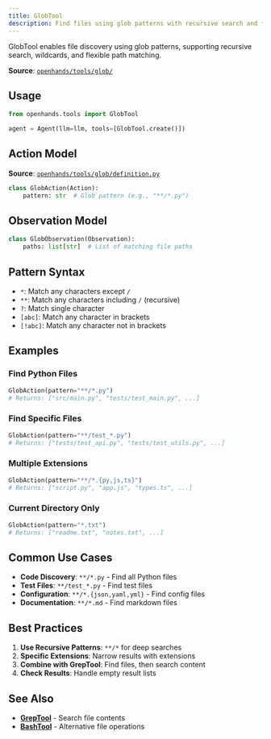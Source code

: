 ```yaml
---
title: GlobTool
description: Find files using glob patterns with recursive search and flexible matching.
---
```


GlobTool enables file discovery using glob patterns, supporting recursive search, wildcards, and flexible path matching.

**Source**: [`openhands/tools/glob/`](https://github.com/All-Hands-AI/agent-sdk/tree/main/openhands/tools/glob)

## Usage

```python
from openhands.tools import GlobTool

agent = Agent(llm=llm, tools=[GlobTool.create()])
```

## Action Model

**Source**: [`openhands/tools/glob/definition.py`](https://github.com/All-Hands-AI/agent-sdk/blob/main/openhands/tools/glob/definition.py)

```python
class GlobAction(Action):
    pattern: str  # Glob pattern (e.g., "**/*.py")
```

## Observation Model

```python
class GlobObservation(Observation):
    paths: list[str]  # List of matching file paths
```

## Pattern Syntax

- `*`: Match any characters except `/`
- `**`: Match any characters including `/` (recursive)
- `?`: Match single character
- `[abc]`: Match any character in brackets
- `[!abc]`: Match any character not in brackets

## Examples

### Find Python Files

```python
GlobAction(pattern="**/*.py")
# Returns: ["src/main.py", "tests/test_main.py", ...]
```

### Find Specific Files

```python
GlobAction(pattern="**/test_*.py")
# Returns: ["tests/test_api.py", "tests/test_utils.py", ...]
```

### Multiple Extensions

```python
GlobAction(pattern="**/*.{py,js,ts}")
# Returns: ["script.py", "app.js", "types.ts", ...]
```

### Current Directory Only

```python
GlobAction(pattern="*.txt")
# Returns: ["readme.txt", "notes.txt", ...]
```

## Common Use Cases

- **Code Discovery**: `**/*.py` - Find all Python files
- **Test Files**: `**/test_*.py` - Find test files
- **Configuration**: `**/*.{json,yaml,yml}` - Find config files
- **Documentation**: `**/*.md` - Find markdown files

## Best Practices

1. **Use Recursive Patterns**: `**/*` for deep searches
2. **Specific Extensions**: Narrow results with extensions
3. **Combine with GrepTool**: Find files, then search content
4. **Check Results**: Handle empty result lists

## See Also

- **[GrepTool](/sdk/architecture/tools/grep.mdx)** - Search file contents
- **[BashTool](/sdk/architecture/tools/bash.mdx)** - Alternative file operations
